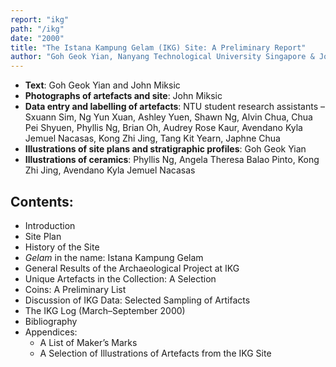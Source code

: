 ```yaml
---
report: "ikg"
path: "/ikg"
date: "2000"
title: "The Istana Kampung Gelam (IKG) Site: A Preliminary Report"
author: "Goh Geok Yian, Nanyang Technological University Singapore & John Miksic, National University of Singapore & Nanyang Technological University Singapore"
---
```



 - **Text**: Goh Geok Yian and John Miksic
 - **Photographs of artefacts and site**: John Miksic
 - **Data entry and labelling of artefacts**: NTU student research assistants – Sxuann Sim, Ng Yun Xuan, Ashley Yuen, Shawn Ng, Alvin Chua, Chua Pei Shyuen, Phyllis Ng, Brian Oh, Audrey Rose Kaur, Avendano Kyla Jemuel Nacasas, Kong Zhi Jing, Tang Kit Yearn, Japhne Chua
 - **Illustrations of site plans and stratigraphic profiles**: Goh Geok Yian
 - **Illustrations of ceramics**: Phyllis Ng, Angela Theresa Balao Pinto, Kong Zhi Jing, Avendano Kyla Jemuel Nacasas

## Contents:

 - <BaseLink href="/ikg/text/introduction">Introduction</BaseLink>
 - <BaseLink href="/ikg/text/siteplan">Site Plan</BaseLink>
 - <BaseLink href="/ikg/text/historyofthesite">History of the Site</BaseLink>
 - <BaseLink href="/ikg/text/gelaminthename">_Gelam_ in the name: Istana Kampung Gelam</BaseLink>
 - <BaseLink href="/ikg/text/generalresults">General Results of the Archaeological Project at IKG</BaseLink>
 - <BaseLink href="/ikg/text/uniqueartefacts">Unique Artefacts in the Collection: A Selection</BaseLink>
 - <BaseLink href="/ikg/text/coins">Coins: A Preliminary List</BaseLink>
 - <BaseLink href="/ikg/text/discussion">Discussion of IKG Data: Selected Sampling of Artifacts</BaseLink>
 - <BaseLink href="/ikg/text/log">The IKG Log (March–September 2000)</BaseLink>
 - <BaseLink href="/ikg/text/bibliography">Bibliography</BaseLink>
 - Appendices:
   - <BaseLink href="/ikg/text/appendix1">A List of Maker’s Marks</BaseLink>
   - <BaseLink href="/ikg/text/appendix2">A Selection of Illustrations of Artefacts from the IKG Site</BaseLink>
